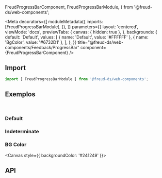   FreudProgressBarComponent,
  FreudProgressBarModule,
} from '@freud-ds/web-components';

<Meta
  decorators={[
    moduleMetadata({
      imports: [FreudProgressBarModule],
    }),
  ]}
  parameters={{
    layout: 'centered',
    viewMode: 'docs',
    previewTabs: {
      canvas: { hidden: true },
    },
    backgrounds: {
      default: 'Default',
      values: [
        { name: 'Default', value: '#FFFFFF' },
        { name: 'BgColor', value: '#6732D1' },
      ],
    },
  }}
  title="@freud-ds/web-components/Feedback/ProgressBar"
  component={FreudProgressBarComponent}
/>

<FreudHeaderComponent
  title="ProgressBar"
  description="Indicadores de progresso exibem a duração de um processo."
/>

## <a id="importing"></a>Import

```ts
import { FreudProgressBarModule } from '@freud-ds/web-components';
```

## <a id="exemplos"></a>Exemplos

<br />

### Default

<Canvas>
  <Story story={Default} />
</Canvas>

### Indeterminate

<Canvas>
  <Story story={Indeterminate} />
</Canvas>

### BG Color

<Canvas style={{ backgroundColor: '#241249' }}>
  <Story story={BGColor} />
</Canvas>

## <a id="api"></a>API

<ArgTypes of={FreudProgressBarComponent} />
